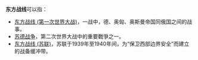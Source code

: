 '''东方战线'''可以指：
*[[东方战线_(第一次世界大战)|东方战线 (第一次世界大战)]]，一战中，德、奥匈、奥斯曼帝国同俄国之间的战事。
*[[苏德战争|苏德战争]]，第二次世界大战中的重要戰爭之一。
*[[东方战线_(苏联)|东方战线 (苏联)]]，苏联于1939年至1940年间，为“保卫西部边界安全”而建立的战备缓冲带。

{{disambig}}